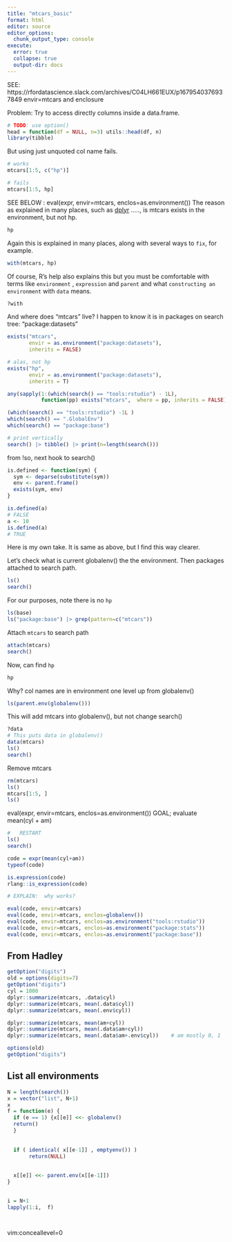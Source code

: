 ```yaml
---
title: "mtcars_basic"
format: html
editor: source
editor_options: 
  chunk_output_type: console
execute: 
  error: true
  collapse: true
  output-dir: docs   
---
```


<!-- #| error:   true means display error, but DO NOT halt -->


SEE:  https://rfordatascience.slack.com/archives/C04LH661EUX/p1679540376937849
envir=mtcars and enclosure

Problem:  Try to access directly columns inside a data.frame.

```r
# TODO: use option()
head = function(df = NULL, n=3) utils::head(df, n)
library(tibble)

```

But using just unquoted col name fails.

```r
# works
mtcars[1:5, c("hp")]

# fails
mtcars[1:5, hp]
```

SEE BELOW :       eval(expr, envir=mtcars, enclos=as.environment())
The reason as explained in many places, such as [dplyr](https://dplyr.tidyverse.org/articles/programming.html) ....., is mtcars exists in the environment, but not hp.

```r
hp
```

Again this is explained in many places, along with several ways to `fix`, for example.
```r
with(mtcars, hp)
```
Of course, R's help also explains this but you must be comfortable with terms like `environment` , `expression` and `parent` and what `constructing an environment` with `data` means.
```r
?with
```


And where does "mtcars" live?   I happen to know it is in packages on search tree:  "package:datasets"
```r
exists("mtcars",
       envir = as.environment("package:datasets"),
       inherits = FALSE)

# alas, not hp
exists("hp",
       envir = as.environment("package:datasets"),
       inherits = T)
```

```r
any(sapply(1:(which(search() == "tools:rstudio") - 1L),
           function(pp) exists("mtcars",  where = pp, inherits = FALSE)))

(which(search() == "tools:rstudio") -1L )
which(search() == ".GlobalEnv")
which(search() == "package:base")

# print vertically
search() |> tibble() |> print(n=length(search()))
```

from !so, next hook to search()
```r
is.defined <- function(sym) {
  sym <- deparse(substitute(sym))
  env <- parent.frame()
  exists(sym, env)
}

is.defined(a)
# FALSE
a <- 10
is.defined(a)
# TRUE
```

Here is my own take.   It is same as above, but I find this way clearer.

Let's check what is current globalenv() the the environment.   Then packages attached to search path.
```r
ls()
search()
```



For our purposes, note there is no `hp`
```r
ls(base)
ls("package:base") |> grep(pattern=c("mtcars"))

```   

Attach `mtcars` to search path  
```r
attach(mtcars)
search()
```

Now, can find `hp`
```r
hp
```

Why?  col names are in environment one level up from  globalenv()
```r
ls(parent.env(globalenv()))

```





This will add mtcars into globalenv(), but not change search()
```r
?data
# This puts data in globalenv()
data(mtcars)
ls()
search()
```

Remove mtcars
```r
rm(mtcars)
ls()
mtcars[1:5, ]
ls()
```


eval(expr, envir=mtcars, enclos=as.environment())
GOAL;    evaluate mean(cyl + am)
```r

#   RESTART 
ls()
search()

code = expr(mean(cyl+am))
typeof(code)

is.expression(code)
rlang::is_expression(code)

# EXPLAIN:  why works?

eval(code, envir=mtcars)
eval(code, envir=mtcars, enclos=globalenv())
eval(code, envir=mtcars, enclos=as.environment("tools:rstudio"))
eval(code, envir=mtcars, enclos=as.environment("package:stats"))
eval(code, envir=mtcars, enclos=as.environment("package:base"))

```

##    From Hadley

```r
getOption("digits")
old = options(digits=7)
getOption("digits")
cyl = 1000
dplyr::summarize(mtcars, .data$cyl)
dplyr::summarize(mtcars, mean(.data$cyl))
dplyr::summarize(mtcars, mean(.env$cyl))

dplyr::summarize(mtcars, mean(am+cyl))
dplyr::summarize(mtcars, mean(.data$am+cyl))
dplyr::summarize(mtcars, mean(.data$am+.env$cyl))    # am mostly 0, 1

options(old)
getOption("digits")
```


## List all environments
```r
N = length(search())
x = vector("list", N+1)
x
f = function(e) {
  if (e == 1) {x[[e]] <<- globalenv()
  return()
  }
    
  
  if ( identical( x[[e-1]] , emptyenv()) )
       return(NULL)
       
  
  x[[e]] <<- parent.env(x[[e-1]])
}
  

i = N+1
lapply(1:i,  f)




```

vim:conceallevel=0
